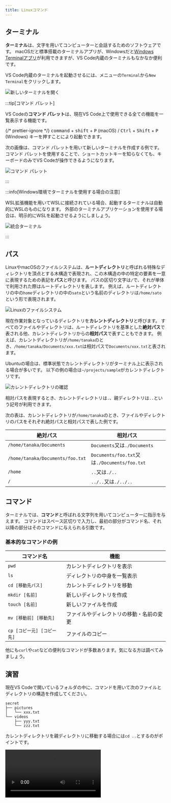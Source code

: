 ```yaml
---
title: Linuxコマンド
---
```



## ターミナル

**ターミナル**は、文字を用いてコンピューターと会話するためのソフトウェアです。
macOSだと標準搭載のターミナルアプリが、Windowsだと[Windows Terminalアプリ](https://apps.microsoft.com/store/detail/windows-terminal/9N0DX20HK701)が利用できますが、VS Code内蔵のターミナルもなかなか便利です。

VS Code内蔵のターミナルを起動させるには、メニューの`Terminal`から`New Terminal`をクリックします。

![新しいターミナルを開く](./open-new-terminal.png)

:::tip[コマンド パレット]

VS Codeの**コマンド パレット**は、現在VS Code上で使用できる全ての機能を一覧表示する機能です。

{/* prettier-ignore */}
<kbd>command</kbd> + <kbd>shift</kbd> + <kbd>P</kbd> (macOS) / <kbd>Ctrl</kbd> + <kbd>Shift</kbd> + <kbd>P</kbd> (Windows) キーを押すことにより起動できます。

次の画像は、コマンド パレットを用いて新しいターミナルを作成する例です。
コマンド パレットを使用することで、ショートカットキーを知らなくても、キーボードのみでVS Codeが操作できるようになります。

![コマンド パレット](./command-palette.png)

:::

:::info[Windows環境でターミナルを使用する場合の注意]

WSL拡張機能を用いてWSLに接続されている場合、起動するターミナルは自動的にWSLのものになります。
外部のターミナルアプリケーションを使用する場合は、明示的にWSLを起動させるようにしましょう。

![統合ターミナル](./wsl-integrated-terminal.png)

:::

## パス

LinuxやmacOSのファイルシステムは、**ルートディレクトリ**と呼ばれる特殊なディレクトリを頂点とする木構造で表現され、この木構造の中の特定の要素を一意に表現するための表記を**パス**と呼びます。
パスの区切り文字は`/`で、それが単体で利用された際はルートディレクトリを表します。
例えば、ルートディレクトリの中の`home`ディレクトリの中の`sato`という名前のディレクトリは`/home/sato`という形で表現されます。

![Linuxのファイルシステム](./linux-file-system.drawio.svg)

現在作業対象となっているディレクトリを**カレントディレクトリ**と呼びます。
すべてのファイルやディレクトリは、ルートディレクトリを基準とした**絶対パス**で表される他、カレントディレクトリからの**相対パス**で表すこともできます。
例えば、カレントディレクトリが`/home/tanaka`のとき、`/home/tanaka/Documents/xxx.txt`は相対パスで`Documents/xxx.txt`と表されます。

Ubuntuの場合は、標準状態でカレントディレクトリがターミナル上に表示される場合が多いです。
以下の例の場合は`~/projects/sample`がカレントディレクトリです。

![カレントディレクトリの確認](./check-current-directory.png)

相対パスを表現するとき、カレントディレクトリは`.`、親ディレクトリは`..`という記号が利用できます。

次の表は、カレントディレクトリが`/home/tanaka`のとき、ファイルやディレクトリのパスをそれぞれ絶対パスと相対パスで表した例です。

| 絶対パス                         | 相対パス                                     |
| -------------------------------- | -------------------------------------------- |
| `/home/tanaka/Documents`         | `Documents`又は`./Documents`                 |
| `/home/tanaka/Documents/foo.txt` | `Documents/foo.txt`又は`./Documents/foo.txt` |
| `/home`                         | `..`又は`./..`                               |
| `/`                              | `../..`又は`./../..`                         |

## コマンド

ターミナルでは、**コマンド**と呼ばれる文字列を用いてコンピューターに指示を与えます。
コマンドはスペース区切りで入力し、最初の部分がコマンド名、それ以降の部分はそのコマンドに与えられる引数です。

### 基本的なコマンドの例

| コマンド名                 | 機能                                     |
| -------------------------- | ---------------------------------------- |
| `pwd`                      | カレントディレクトリを表示               |
| `ls`                       | ディレクトリの中身を一覧表示             |
| `cd [移動先パス]`          | カレントディレクトリを移動               |
| `mkdir [名前]`             | 新しいディレクトリを作成                 |
| `touch [名前]`             | 新しいファイルを作成                     |
| `mv [移動前] [移動先]`     | ファイルやディレクトリの移動・名前の変更 |
| `cp [コピー元] [コピー先]` | ファイルのコピー                         |

他にも`curl`や`cat`などの便利なコマンドが多数あります。気になる方は調べてみましょう。

## 演習

現在VS Codeで開いているフォルダの中に、コマンドを用いて次のファイルとディレクトリの構造を作成してください。

```plain
secret
├── pictures
│   └── xxx.txt
└── videos
    ├── yyy.txt
    └── zzz.txt
```

<Answer>

カレントディレクトリを親ディレクトリに移動する場合には`cd ..`とするのがポイントです。

<video src={commandsAnswerVideo} controls />

</Answer>
